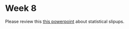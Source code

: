 # Week 8

Please review this
[this powerpoint](https://github.mskcc.org/vertosie/Statistics-Course/blob/master/Statistical%20slip%20ups.ppt?raw=true) about statistical slipups.